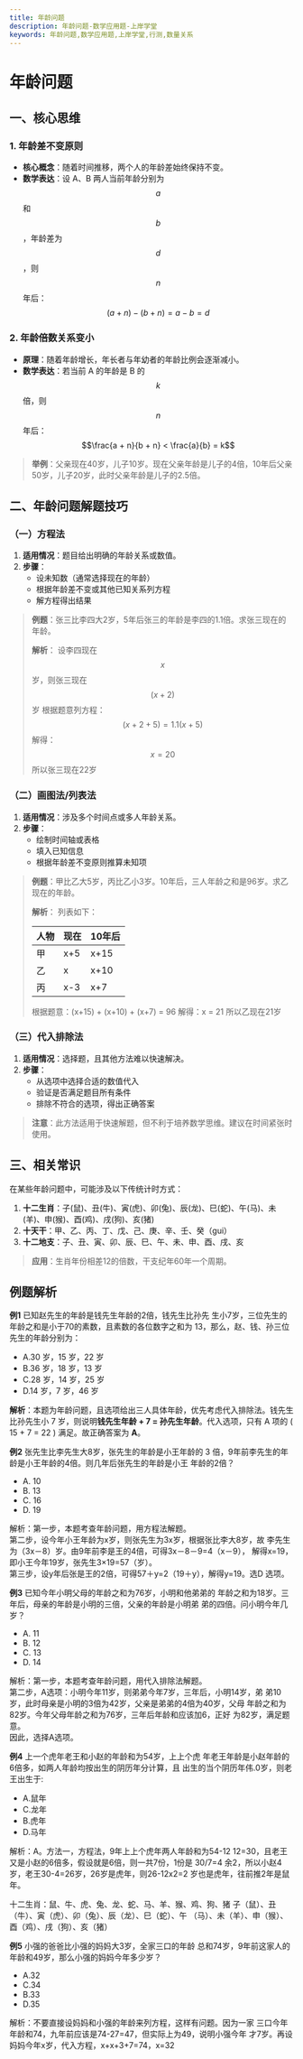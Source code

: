 ```yaml
---
title: 年龄问题
description: 年龄问题-数学应用题-上岸学堂
keywords: 年龄问题,数学应用题,上岸学堂,行测,数量关系
---
```






# 年龄问题

## 一、核心思维

### 1. 年龄差不变原则

- **核心概念**：随着时间推移，两个人的年龄差始终保持不变。
- **数学表达**：设 A、B 两人当前年龄分别为 $$a$$ 和 $$b$$，年龄差为 $$d$$，则 $$n$$ 年后：
  $$(a + n) - (b + n) = a - b = d$$

### 2. 年龄倍数关系变小

- **原理**：随着年龄增长，年长者与年幼者的年龄比例会逐渐减小。
- **数学表达**：若当前 A 的年龄是 B 的 $$k$$ 倍，则 $$n$$ 年后：
  $$\frac{a + n}{b + n} < \frac{a}{b} = k$$

> **举例**：父亲现在40岁，儿子10岁。现在父亲年龄是儿子的4倍，10年后父亲50岁，儿子20岁，此时父亲年龄是儿子的2.5倍。

## 二、年龄问题解题技巧

### （一）方程法

1. **适用情况**：题目给出明确的年龄关系或数值。
2. **步骤**：
   - 设未知数（通常选择现在的年龄）
   - 根据年龄差不变或其他已知关系列方程
   - 解方程得出结果

> **例题**：张三比李四大2岁，5年后张三的年龄是李四的1.1倍。求张三现在的年龄。
> 
> **解析**：
> 设李四现在 $$x$$ 岁，则张三现在 $$(x+2)$$ 岁
> 根据题意列方程：$$(x+2+5) = 1.1(x+5)$$
> 解得：$$x = 20$$
> 所以张三现在22岁

### （二）画图法/列表法

1. **适用情况**：涉及多个时间点或多人年龄关系。
2. **步骤**：
   - 绘制时间轴或表格
   - 填入已知信息
   - 根据年龄差不变原则推算未知项

> **例题**：甲比乙大5岁，丙比乙小3岁。10年后，三人年龄之和是96岁。求乙现在的年龄。
> 
> **解析**：
> 列表如下：
> 
> | 人物 | 现在 | 10年后 |
> |-----|------|-------|
> | 甲   | x+5  | x+15  |
> | 乙   | x    | x+10  |
> | 丙   | x-3  | x+7   |
> 
> 根据题意：(x+15) + (x+10) + (x+7) = 96
> 解得：x = 21
> 所以乙现在21岁

### （三）代入排除法

1. **适用情况**：选择题，且其他方法难以快速解决。
2. **步骤**：
   - 从选项中选择合适的数值代入
   - 验证是否满足题目所有条件
   - 排除不符合的选项，得出正确答案

> **注意**：此方法适用于快速解题，但不利于培养数学思维。建议在时间紧张时使用。

## 三、相关常识

在某些年龄问题中，可能涉及以下传统计时方式：

1. **十二生肖**：子(鼠)、丑(牛)、寅(虎)、卯(兔)、辰(龙)、巳(蛇)、午(马)、未(羊)、申(猴)、酉(鸡)、戌(狗)、亥(猪)
2. **十天干**：甲、乙、丙、丁、戊、己、庚、辛、壬、癸（gui）
3. **十二地支**：子、丑、寅、卯、辰、巳、午、未、申、酉、戌、亥

> **应用**：生肖年份相差12的倍数，干支纪年60年一个周期。

## 例题解析
**例1**
已知赵先生的年龄是钱先生年龄的2倍，钱先生比孙先
生小7岁，三位先生的年龄之和是小于70的素数，且素数的各位数字之和为
13，那么，赵、钱、孙三位先生的年龄分别为：

- A.30 岁，15 岁，22 岁  
- B.36 岁，18 岁，13 岁  
- C.28 岁，14 岁，25 岁  
- D.14 岁，7 岁，46 岁 

<BlurredAnswer>

**解析**：本题为年龄问题，且选项给出三人具体年龄，优先考虑代入排除法。钱先生比孙先生小 7 岁，则说明**钱先生年龄 + 7 = 孙先生年龄**。代入选项，只有 A 项的 \( 15 + 7 = 22 \) 满足。故正确答案为 **A**。

</BlurredAnswer>


**例2**
张先生比李先生大8岁，张先生的年龄是小王年龄的
3 倍，9年前李先生的年龄是小王年龄的4倍。则几年后张先生的年龄是小王
年龄的2倍？ 

- A. 10 
- B. 13 
- C. 16 
- D. 19 

<BlurredAnswer>
解析：第一步，本题考查年龄问题，用方程法解题。 <br/>
第二步，设今年小王年龄为x岁，则张先生为3x岁，根据张比李大8岁，故
李先生为（3x－8）岁。由9年前李是王的4倍，可得3x－8－9=4（x－9），
解得x=19，即小王今年19岁，张先生3×19=57（岁）。 <br/>
第三步，设y年后张是王的2倍，可得57＋y=2（19＋y），解得y=19。选D
选项。
</BlurredAnswer>

**例3**
已知今年小明父母的年龄之和为76岁，小明和他弟弟的
年龄之和为18岁。三年后，母亲的年龄是小明的三倍，父亲的年龄是小明弟
弟的四倍。问小明今年几岁？ 

- A. 11 
- B. 12 
- C. 13 
- D. 14

<BlurredAnswer>
解析：第一步，本题考查年龄问题，用代入排除法解题。 <br/>
第二步，A选项：小明今年11岁，则弟弟今年7岁，三年后，小明14岁，弟
弟10岁，此时母亲是小明的3倍为42岁，父亲是弟弟的4倍为40岁，父母
年龄之和为82岁。今年父母年龄之和为76岁，三年后年龄和应该加6，正好
为82岁，满足题意。 <br/>
因此，选择A选项。
</BlurredAnswer>


**例4**
上一个虎年老王和小赵的年龄和为54岁，上上个虎
年老王年龄是小赵年龄的6倍多，如两人年龄均按出生的阴历年分计算，且
出生的当个阴历年伟.0岁，则老王出生于:   

- A.鼠年       
- C.龙年     
- B.虎年        
- D.马年

<BlurredAnswer>
解析：A。方法一，方程法，9年上上个虎年两人年龄和为54-12
12=30，且老王又是小赵的6倍多，假设就是6倍，则一共7份，1份是
30/7=4 余2，所以小赵4岁，老王30-4=26岁，26岁是虎年，则26-12x2=2
岁也是虎年，往前推2年是鼠年。 

十二生肖：鼠、牛、虎、兔、龙、蛇、马、羊、猴、鸡、狗、猪 
子（鼠）、丑（牛）、寅（虎）、卯（兔）、辰（龙）、巳（蛇）、午
（马）、未（羊）、申（猴）、酉（鸡）、戌（狗）、亥（猪）
</BlurredAnswer>

**例5**
小强的爸爸比小强的妈妈大3岁，全家三口的年龄
总和74岁，9年前这家人的年龄和49岁，那么小强的妈妈今年多少岁？  

- A.32                        
- C.34                        
- B.33         
- D.35

<BlurredAnswer>
解析：不要直接设妈妈和小强的年龄来列方程，这样有问题。因为一家
三口今年年龄和74，九年前应该是74-27=47，但实际上为49，说明小强今年
才7岁。再设妈妈今年x岁，代入方程，x+x+3+7=74，x=32
</BlurredAnswer>